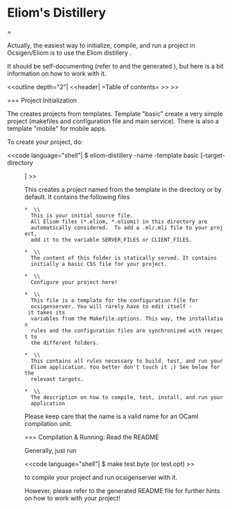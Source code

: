 
= Eliom's Distillery==

Actually, the easiest way to initialize, compile, and run a project in
Ocsigen/Eliom is to use the Eliom distillery {{{eliom-distillery}}}.

It should be self-documenting (refer to {{{eliom-distillery -help}}} and the
generated {{{README}}}), but here is a bit information on how to work
with it.

<<outline depth="2"| <<header| =Table of contents= >> >>



=== Project Initialization

The {{{eliom-distillery}}} creates projects from templates.
Template "basic" create a very simple project (makefiles and configuration file
and main service). There is also a template "mobile" for mobile apps.

To create your project, do:

<<code language="shell"|
$ eliom-distillery -name <name> -template basic [-target-directory <dir>]
>>

This creates a project named {{{<name>}}} from the {{{"basic"}}}
template in the directory {{{<dir>}}} or {{{<name>}}} by default. It
contains the following files

 * {{{<name>.eliom}}} \\
   This is your initial source file.
   All Eliom files (*.eliom, *.eliomi) in this directory are
   automatically considered.  To add a .ml/.mli file to your project,
   add it to the variable SERVER_FILES or CLIENT_FILES.

 * {{{static/}}} \\
   The content of this folder is statically served. It contains
   initially a basic CSS file for your project.

 * {{{Makefile.options}}} \\
   Configure your project here!

 * {{{name.conf.in}}} \\
   This file is a template for the configuration file for
   ocsigenserver. You will rarely have to edit itself - it takes its
   variables from the Makefile.options. This way, the installation
   rules and the configuration files are synchronized with respect to
   the different folders.

 * {{{Makefile}}} \\
   This contains all rules necessary to build, test, and run your
   Eliom application. You better don't touch it ;) See below for the
   relevant targets.

 * {{{README}}} \\
   The description on how to compile, test, install, and run your
   application

Please keep care that the name is a valid name for an OCaml
compilation unit.

=== Compilation & Running: Read the README

Generally, just run

<<code language="shell"|
$ make test.byte (or test.opt)
>>

to compile your project and run ocsigenserver with it.

However, please refer to the generated README file for further hints
on how to work with your project!
